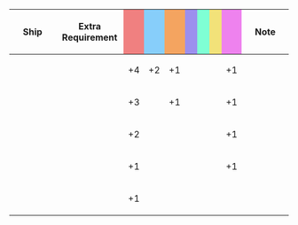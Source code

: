 {|class="wikitable" style="width:100%; text-align: center; vertical-align: middle;"
|-
! style="width: 20%;" | Ship
! style="width: 25%;" | Extra Requirement
! style="width: 5%; background-color: lightcoral;" | {{Firepower}}
! style="width: 5%; background-color: lightskyblue;" | {{Torpedo}}
! style="width: 5%; background-color: sandybrown;" | {{AA}}
! style="width: 5%; background-color: #9C8FEE;" | {{ASW}}
! style="width: 5%; background-color: #7fffd4;" | {{LOS}}
! style="width: 5%; background-color: #F2E279;" | {{Armor}}
! style="width: 5%; background-color: violet;" | {{Evasion}}
! style="width: 20%;" | Note
|-
! {{ShipLink|Hiei/Kai Ni C}}<br />{{ShipLink|Kongou/Kai Ni C}}
| style="text-align:left;" |
| +4 || +2 || +1 || || || || +1
| style="text-align:left;" |
|-
! {{ShipLink|Kongou/Kai Ni|Hiei/Kai Ni|Haruna/Kai Ni|Kirishima/Kai Ni|text=Kongou-class Kai Ni|link_class=Kongou}}
| style="text-align:left;" |
| +3 || || +1 || || || || +1
| style="text-align:left;" |
|-
! {{ShipLink|Kongou/Kai|Hiei/Kai|Haruna/Kai|Kirishima/Kai|text=Kongou-class Kai|link_class=Kongou}}
| style="text-align:left;" |
| +2 || || || || || || +1
| style="text-align:left;" |
|-
! {{ShipLink|Kongou|Hiei|Haruna|Kirishima|text=Kongou-class|link_class=Kongou}}
| style="text-align:left;" |
| +1 || || || || || || +1
| style="text-align:left;" |
|-
! {{ShipLink|Fusou|Yamashiro|text=Fusou-class|link_class=Fusou}}<br />{{ShipLink|Ise|Hyuuga|text=Ise-class|link_class=Ise}}
| style="text-align:left;" |
| +1 || || || || || ||
| style="text-align:left;" |
|}
